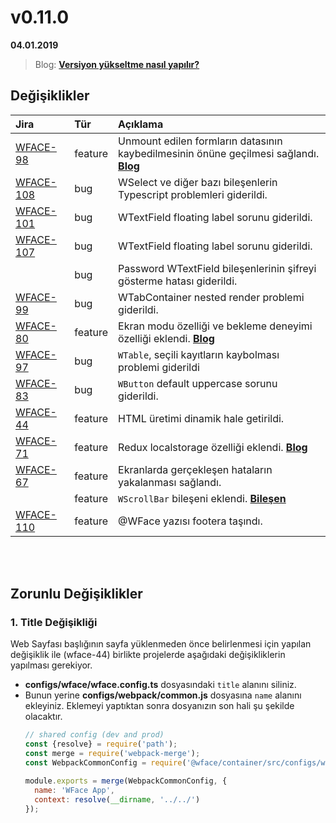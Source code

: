 
# v0.11.0

**04.01.2019**

> Blog: [__Versiyon yükseltme nasıl yapılır?__](./#/blog/how-to-version-upgrade)

## Değişiklikler

| Jira                                                        | Tür           | Açıklama                                                                                          |
|:------------------------------------------------------------|:--------------|:--------------------------------------------------------------------------------------------------|
| [WFACE-98](https://jira.digiturk.com.tr/browse/WFACE-98)    | feature       | Unmount edilen formların datasının kaybedilmesinin önüne geçilmesi sağlandı. [__Blog__](./#/blog/form-data-persistency) |
| [WFACE-108](https://jira.digiturk.com.tr/browse/WFACE-108)  | bug           | WSelect ve diğer bazı bileşenlerin Typescript problemleri giderildi.                              |
| [WFACE-101](https://jira.digiturk.com.tr/browse/WFACE-101)  | bug           | WTextField floating label sorunu giderildi.                                                       |
| [WFACE-107](https://jira.digiturk.com.tr/browse/WFACE-107)  | bug           | WTextField floating label sorunu giderildi.                                                       |
|                                                             | bug           | Password WTextField bileşenlerinin şifreyi gösterme hatası giderildi.                             |
| [WFACE-99](https://jira.digiturk.com.tr/browse/WFACE-99)    | bug           | WTabContainer nested render problemi giderildi.                                                   |
| [WFACE-80](https://jira.digiturk.com.tr/browse/WFACE-80)    | feature       | Ekran modu özelliği ve bekleme deneyimi özelliği eklendi. [__Blog__](./#/blog/screen-mode-usage)  |
| [WFACE-97](https://jira.digiturk.com.tr/browse/WFACE-97)    | bug           | `WTable`, seçili kayıtların kaybolması problemi giderildi                                         |
| [WFACE-83](https://jira.digiturk.com.tr/browse/WFACE-83)    | bug           | `WButton` default uppercase sorunu giderildi.                                                     |
| [WFACE-44](https://jira.digiturk.com.tr/browse/WFACE-44)    | feature       | HTML üretimi dinamik hale getirildi.                                                              |
| [WFACE-71](https://jira.digiturk.com.tr/browse/WFACE-71)    | feature       | Redux localstorage özelliği eklendi. [__Blog__](./#/blog/localstorage-usage)                      |
| [WFACE-67](https://jira.digiturk.com.tr/browse/WFACE-67)    | feature       | Ekranlarda gerçekleşen hataların yakalanması sağlandı.                                            |
|                                                             | feature       | `WScrollBar` bileşeni eklendi. [__Bileşen__](./#/components/w-scroll-bar)                         |
| [WFACE-110](https://jira.digiturk.com.tr/browse/WFACE-110)  | feature       | @WFace yazısı footera taşındı.                                                                    |


<br/>
<br/>

## Zorunlu Değişiklikler

### 1. Title Değişikliği

Web Sayfası başlığının sayfa yüklenmeden önce belirlenmesi için yapılan değişiklik ile (wface-44) 
birlikte projelerde aşağıdaki değişikliklerin yapılması gerekiyor. 

  - __configs/wface/wface.config.ts__ dosyasındaki `title` alanını siliniz.
  - Bunun yerine __configs/webpack/common.js__ dosyasına `name` alanını ekleyiniz. 
    Eklemeyi yaptıktan sonra dosyanızın son hali şu şekilde olacaktır. 
    ```javascript
    // shared config (dev and prod)
    const {resolve} = require('path');
    const merge = require('webpack-merge');
    const WebpackCommonConfig = require('@wface/container/src/configs/webpack/common');

    module.exports = merge(WebpackCommonConfig, {  
      name: 'WFace App',
      context: resolve(__dirname, '../../')
    });
    ```

